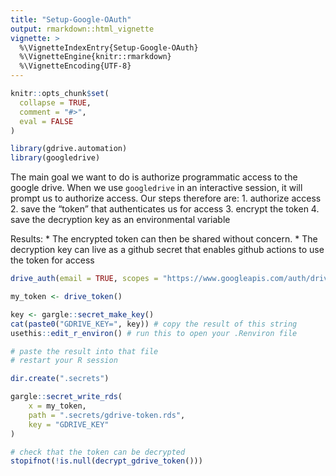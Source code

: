 ```yaml
---
title: "Setup-Google-OAuth"
output: rmarkdown::html_vignette
vignette: >
  %\VignetteIndexEntry{Setup-Google-OAuth}
  %\VignetteEngine{knitr::rmarkdown}
  %\VignetteEncoding{UTF-8}
---
```


```r
knitr::opts_chunk$set(
  collapse = TRUE,
  comment = "#>", 
  eval = FALSE
)
```

```r
library(gdrive.automation)
library(googledrive)
```

The main goal we want to do is authorize programmatic access to the google drive. When we use `googledrive` in an interactive session, it will prompt us to authorize access. Our steps therefore are:
1. authorize access
2. save the "token" that authenticates us for access
3. encrypt the token
4. save the decryption key as an environmental variable

Results:
* The encrypted token can then be shared without concern.
* The decryption key can live as a github secret that enables github actions to use the token for access

```r
drive_auth(email = TRUE, scopes = "https://www.googleapis.com/auth/drive", cache = FALSE)

my_token <- drive_token()

```

```r
key <- gargle::secret_make_key()
cat(paste0("GDRIVE_KEY=", key)) # copy the result of this string
usethis::edit_r_environ() # run this to open your .Renviron file

# paste the result into that file
# restart your R session
```

```r
dir.create(".secrets")

gargle::secret_write_rds(
    x = my_token, 
    path = ".secrets/gdrive-token.rds", 
    key = "GDRIVE_KEY"
)

# check that the token can be decrypted
stopifnot(!is.null(decrypt_gdrive_token()))
```

